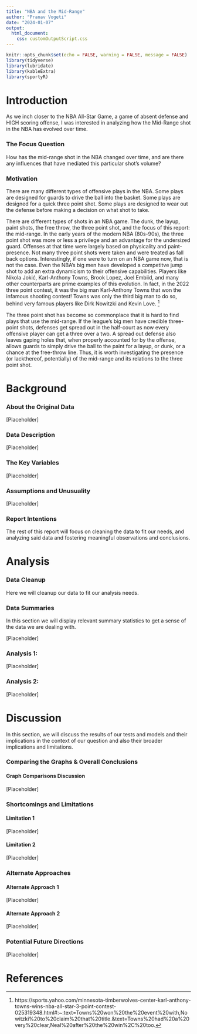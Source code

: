 ```yaml
---
title: "NBA and the Mid-Range"
author: "Pranav Vogeti"
date: "2024-01-07"
output: 
  html_document:
    css: customOutputScript.css
---
```


```r
knitr::opts_chunk$set(echo = FALSE, warning = FALSE, message = FALSE)
library(tidyverse)
library(lubridate)
library(kableExtra)
library(sportyR)
```


# Introduction

As we inch closer to the NBA All-Star Game, a game of absent defense and HIGH scoring offense, I was interested in analyzing how the Mid-Range shot in the NBA has evolved over time.


### The Focus Question

How has the mid-range shot in the NBA changed over time, and are there any influences that have mediated this particular shot's volume?

### Motivation

There are many different types of offensive plays in the NBA. Some plays are designed for guards to drive the ball into the basket. Some plays are designed for a quick three point shot. Some plays are designed to wear out the defense before making a decision on what shot to take. 

There are different types of shots in an NBA game. The dunk, the layup, paint shots, the free throw, the three point shot, and the focus of this report: the mid-range. In the early years of the modern NBA (80s-90s), the three point shot was more or less a privilege and an advantage for the undersized guard. Offenses at that time were largely based on physicality and paint-presence. Not many three point shots were taken and were treated as fall back options. Interestingly, if one were to turn on an NBA game now, that is not the case. Even the NBA's big men have developed a competitve jump shot to add an extra dynamicism to their offensive capabilities. Players like Nikola Jokić, Karl-Anthony Towns, Brook Lopez, Joel Embiid, and many other counterparts are prime examples of this evolution. In fact, in the 2022 three point contest, it was the big man Karl-Anthony Towns that won the infamous shooting contest! Towns was only the third big man to do so, behind very famous players like Dirk Nowitzki and Kevin Love. [^1]

[^1]: https://sports.yahoo.com/minnesota-timberwolves-center-karl-anthony-towns-wins-nba-all-star-3-point-contest-025319348.html#:~:text=Towns%20won%20the%20event%20with,Nowitzki%20to%20claim%20that%20title.&text=Towns%20had%20a%20very%20clear,Neal%20after%20the%20win%2C%20too.

The three point shot has become so commonplace that it is hard to find plays that use the mid-range. If the league's big men have credible three-point shots, defenses get spread out in the half-court as now every offensive player can get a three over a two. A spread out defense also leaves gaping holes that, when properly accounted for by the offense, allows guards to simply drive the ball to the paint for a layup, or dunk, or a chance at the free-throw line. Thus, it is worth investigating the presence (or lackthereof, potentially) of the mid-range and its relations to the three point shot. 

# Background

### About the Original Data

[Placeholder]

### Data Description

[Placeholder]

### The Key Variables

[Placeholder]

### Assumptions and Unusuality

[Placeholder]

### Report Intentions

The rest of this report will focus on cleaning the data to fit our needs, and analyzing said data and fostering meaningful observations and conclusions. 



# Analysis

### Data Cleanup

Here we will cleanup our data to fit our analysis needs. 

### Data Summaries

In this section we will display relevant summary statistics to get a sense of the data we are dealing with. 

[Placeholder]

### Analysis 1: 

[Placeholder]

### Analysis 2: 

[Placeholder]

# Discussion

In this section, we will discuss the results of our tests and models and their implications in the context of our question and also their broader implications and limitations. 

### Comparing the Graphs & Overall Conclusions

#### Graph Comparisons Discussion

[Placeholder]

### Shortcomings and Limitations


#### Limitation 1

[Placeholder]

#### Limitation 2

[Placeholder]

### Alternate Approaches


#### Alternate Approach 1

[Placeholder]

#### Alternate Approach 2

[Placeholder]
 
### Potential Future Directions

[Placeholder]

# References
